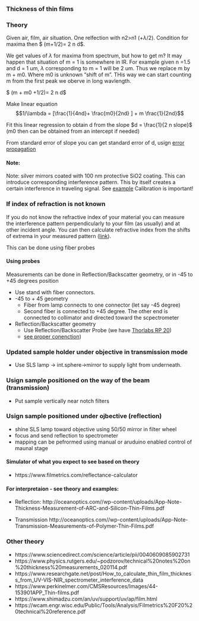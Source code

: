 ### Thickness of thin films

### Theory

Given air, film, air situation. One relfection with n2>n1 (+$\lambda/2$). Condition for maxima then $ (m+1/2)\lambda = 2 n d$. 

We get values of $\lambda$ for maxima from spectrum, but how to get m? It may happen that situation of m = 1 is somewhere in IR. For example given n =1.5 and d = 1 um,  $\lambda$ corresponding to m = 1 will be 2 um.  Thus we replace m by m + m0. Where m0 is unknown "shift of m". THis way we can start counting m from the first peak we oberve in long wavlength.

$ (m + m0 +1/2)\lambda = 2 n d$

Make linear equation $$1/\lambda = [\frac{1}{4nd}+ \frac{m0}{2nd} ] + m \frac{1}{2nd}$$

Fit this linear regression to obtain d from the slope $d = \frac{1}{2 n slope}$  (m0 then can be obtained from an intercept if needed)

From standard error of slope you can get standard error of d, usign [error propagation](https://en.wikipedia.org/wiki/Propagation_of_uncertainty)

#### Note:

Note: silver mirrors coated with 100 nm protective SiO2 coating. This can introduce corresponding interference pattern. This by itself creates a certain interference in traveling signal.  See [example](https://www.filmetrics.com/reflectance-calculator?wmin=200&wmax=1000&wstep=1&angle=0&pol=s&units=nm&mmat=Air&mat[]=SiO2&d[]=100&smat=Si&sptype=r)
Calibration is important!


### If index of refraction is not known

If you do not know the refractive index of your material you can measure the interference pattern perpendicularly to your film (as usually) and at other incident angle. You can then calculate refractive index from the shifts of extrema in your measured pattern ([link](https://www.researchgate.net/post/How_to_calculate_thin_film_thickness_from_UV-VIS-NIR_spectrometer_interference_data)).

This can be done using fiber probes

#### Using probes

Measurements can be done in Reflection/Backscatter geometry, or in -45 to +45 degrees position 

* Use stand with fiber connectors. 
* -45 to + 45 geometry
    - Fiber from lamp connects to one connector (let say -45 degree)
    - Second fiber is connected to +45 degree. The other end is connected to collimator and directed toward the scpectrometer
* Reflection/Backscatter geometry
    - Use Reflection/Backscatter Probe (we have [Thorlabs RP 20](https://www.thorlabs.com/newgrouppage9.cfm?objectgroup_id=7794))
    - [see proper conenction](https://www.thorlabs.com/newgrouppage9.cfm?objectgroup_id=7794))

### Updated sample holder under objective in transmission mode
  
  * Use SLS lamp -> int.sphere->mirror to supply light from underneath. 

### Usign sample positioned on the way of the beam (transmission)

  * Put sample vertically near notch filters
  
### Usign sample positioned under ojbective (reflection)
  * shine SLS lamp toward objective using 50/50 mirror in filter wheel
  * focus and send reflection to spectrometer
  * mapping can be pefrormed using manual or aruduino enabled control of maunal stage

#### Simulator of what you expect to see based on theory

  * https://www.filmetrics.com/reflectance-calculator

#### For interpretaion - see theory and examples:


  * Reflection:
  http://oceanoptics.com//wp-content/uploads/App-Note-Thickness-Measurement-of-ARC-and-Silicon-Thin-Films.pdf
  
  * Transmission
  http://oceanoptics.com//wp-content/uploads/App-Note-Transmission-Measurements-of-Polymer-Thin-Films.pdf
  
### Other theory  

  * https://www.sciencedirect.com/science/article/pii/0040609085902731
  * https://www.physics.rutgers.edu/~podzorov/technical%20notes%20on%20thickness%20measurements_020114.pdf
  * https://www.researchgate.net/post/How_to_calculate_thin_film_thickness_from_UV-VIS-NIR_spectrometer_interference_data
  * https://www.perkinelmer.com/CMSResources/Images/44-153901APP_Thin-films.pdf
  * https://www.shimadzu.com/an/uv/support/uv/ap/film.html
  * https://wcam.engr.wisc.edu/Public/Tools/Analysis/Filmetrics%20F20%20technical%20reference.pdf
  
